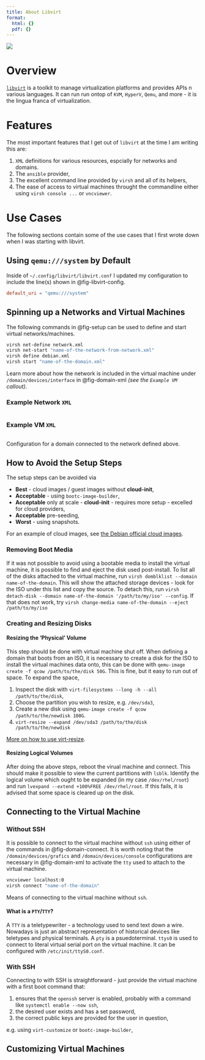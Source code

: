 ```yaml
---
title: About Libvirt
format:
  html: {}
  pdf: {}
---
```


::: {}

```{=html}
<div class="py-5">
  <img src=https://libvirt.org/logos/logo-banner-light-800.png/>
</div>
```

:::

# Overview

[`libvirt`](https://libvirt.org/) is a toolkit to manage virtualization platforms
and provides APIs n various languages. It can run run ontop of `KVM`, `HyperV`,
`Qemu`, and more - it is the lingua franca of virtualization.

# Features

The most important features that I get out of `libvirt` at the time I am writing
this are:

1. `XML` definitions for various resources, espcially for networks and domains.
2. The `ansible` provider,
3. The excellent command line provided by `virsh` and all of its helpers,
4. The ease of access to virtual machines throught the commandline either using
   `virsh console ...` or `vncviewer`.

# Use Cases

The following sections contain some of the use cases that I first wrote down
when I was starting with libvirt.

## Using `qemu:///system` by Default

Inside of `~/.config/libvirt/libvirt.conf` I updated my configuration to include
the line(s) shown in @fig-libvirt-config.

::: { #fig-libvirt-config }

```conf
default_uri = "qemu:///system"
```

:::

## Spinning up a Networks and Virtual Machines

The following commands in @fig-setup can be used to define and start virtual networks/machines.

::: { #fig-setup }

```sh
virsh net-define network.xml
virsh net-start "name-of-the-network-from-network.xml"
virsh define debian.xml
virsh start "name-of-the-domain.xml"

```

:::

Learn more about how the network is included in the virtual machine under
`/domain/devices/interface` in @fig-domain-xml _(see the `Example VM` callout)_.

::: { .callout-tip collapse=true }

### Example Network `XML`

```.xml

```

:::

::: { .callout-tip collapse=false }

### Example VM `XML`

:::: { #fig-domain-xml }

```.xml

```

Configuration for a domain connected to the network defined above.

::::

:::

## How to Avoid the Setup Steps

The setup steps can be avoided via

- **Best** - cloud images / guest images without **cloud-init**,
- **Acceptable** - using `bootc-image-builder`,
- **Acceptable** only at scale - **cloud-init** - requires more setup - excelled for cloud providers,
- **Acceptable** pre-seeding,
- **Worst** - using snapshots.

For an example of cloud images, see [the Debian official cloud images](https://cloud.debian.org/images/cloud/).

::: { .callout-note collapse=true }

### Removing Boot Media

If it was not possible to avoid using a bootable media to install the virtual
machine, it is possible to find and eject the disk used post-install.
To list all of the disks attached to the virtual machine, run
`virsh domblklist --domain name-of-the-domain`. This will show the attached
storage devices - look for the ISO under this list and copy the source.
To detach this, run `virsh detach-disk --domain name-of-the-domain '/path/to/my/iso' --config`.
If that does not work, try `virsh change-media name-of-the-domain --eject /path/to/my/iso`

:::

### Creating and Resizing Disks

#### Resizing the 'Physical' Volume

This step should be done with virtual machine shut off.
When defining a domain that boots from an ISO, it is necessary to create a disk
for the ISO to install the virtual machines data onto, this can be done with
`qemu-image create -f qcow /path/to/the/disk 50G`.
This is fine, but it easy to run out of space. To expand the space,

1. Inspect the disk with `virt-filesystems --long -h --all /path/to/the/disk`,
2. Choose the partition you wish to resize, e.g. `/dev/sda3`,
3. Create a new disk using `qemu-image create -f qcow /path/to/the/newdisk 100G`.
4. `virt-resize --expand /dev/sda3 /path/to/the/disk /path/to/the/newdisk`

[More on how to use virt-resize](https://libguestfs.org/virt-resize.1.html).

#### Resizing Logical Volumes

After doing the above steps, reboot the virual machine and connect. This should
make it possible to view the current partitions with `lsblk`. Identify the
logical volume which ought to be expanded (in my case `/dev/rhel/root`) and run
`lvexpand --extend +100%FREE /dev/rhel/root`. If this fails, it is advised that
some space is cleared up on the disk.

## Connecting to the Virtual Machine

### Without SSH

It is possible to connect to the virtual machine without `ssh` using either of the commands in
@fig-domain-connect. It is worth noting that the `/domain/devices/grafics` and
`/domain/devices/console` configurations are necessary in @fig-domain-xml to
activate the `tty` used to attach to the virtual machine.

::: {#fig-domain-connect}

```sh
vncviewer localhost:0
virsh connect "name-of-the-domain"
```

Means of connecting to the virtual machine without `ssh`.

:::

::: { .callout-note }

#### What is a `PTY`/`TTY`?

A `TTY` is a teletypewriter - a technology used to send text down a wire.
Nowadays is just an abstract representation of historical devices like
teletypes and physical terminals.
A `pty` is a psuedoterminal.
`ttys0` is used to connect to literal virtual serial port on the virtual machine.
It can be configured with `/etc/init/ttyS0.conf`.

:::

### With SSH

Connecting to with SSH is straightforward - just provide the virtual machine
with a first boot command that:

1. ensures that the `openssh` server is enabled, probably with a command like
   `systemctl enable --now ssh`,
2. the desired user exists and has a set password,
3. the correct public keys are provided for the user in question,

e.g. using `virt-customize` or `bootc-image-builder`,

## Customizing Virtual Machines

```.toml

```
